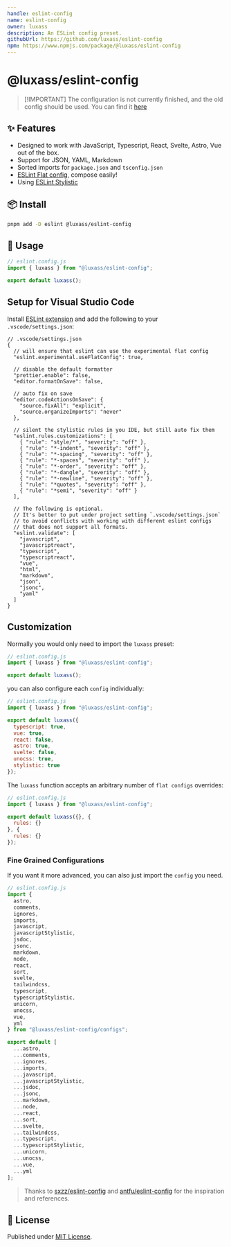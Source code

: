 ```yaml
---
handle: eslint-config
name: eslint-config
owner: luxass
description: An ESLint config preset.
githubUrl: https://github.com/luxass/eslint-config
npm: https://www.npmjs.com/package/@luxass/eslint-config
---
```


# @luxass/eslint-config

> \[!IMPORTANT]
> The configuration is not currently finished, and the old config should be used. You can find it [here](https://github.com/luxass/eslint-config-legacy)

## ✨ Features

* Designed to work with JavaScript, Typescript, React, Svelte, Astro, Vue out of the box.
* Support for JSON, YAML, Markdown
* Sorted imports for `package.json` and `tsconfig.json`
* [ESLint Flat config](https://eslint.org/docs/latest/use/configure/configuration-files-new), compose easily!
* Using [ESLint Stylistic](https://eslint.style/guide/why)

## 📦 Install

```bash
pnpm add -D eslint @luxass/eslint-config
```

## 🚀 Usage

```js
// eslint.config.js
import { luxass } from "@luxass/eslint-config";

export default luxass();
```

## Setup for Visual Studio Code

Install [ESLint extension](https://marketplace.visualstudio.com/items?itemName=dbaeumer.vscode-eslint) and add the following to your `.vscode/settings.json`:

```jsonc
// .vscode/settings.json
{
  // will ensure that eslint can use the experimental flat config
  "eslint.experimental.useFlatConfig": true,

  // disable the default formatter
  "prettier.enable": false,
  "editor.formatOnSave": false,

  // auto fix on save
  "editor.codeActionsOnSave": {
    "source.fixAll": "explicit",
    "source.organizeImports": "never"
  },

  // silent the stylistic rules in you IDE, but still auto fix them
  "eslint.rules.customizations": [
    { "rule": "style/*", "severity": "off" },
    { "rule": "*-indent", "severity": "off" },
    { "rule": "*-spacing", "severity": "off" },
    { "rule": "*-spaces", "severity": "off" },
    { "rule": "*-order", "severity": "off" },
    { "rule": "*-dangle", "severity": "off" },
    { "rule": "*-newline", "severity": "off" },
    { "rule": "*quotes", "severity": "off" },
    { "rule": "*semi", "severity": "off" }
  ],

  // The following is optional.
  // It's better to put under project setting `.vscode/settings.json`
  // to avoid conflicts with working with different eslint configs
  // that does not support all formats.
  "eslint.validate": [
    "javascript",
    "javascriptreact",
    "typescript",
    "typescriptreact",
    "vue",
    "html",
    "markdown",
    "json",
    "jsonc",
    "yaml"
  ]
}
```

## Customization

Normally you would only need to import the `luxass` preset:

```js
// eslint.config.js
import { luxass } from "@luxass/eslint-config";

export default luxass();
```

you can also configure each `config` individually:

```js
// eslint.config.js
import { luxass } from "@luxass/eslint-config";

export default luxass({
  typescript: true,
  vue: true,
  react: false,
  astro: true,
  svelte: false,
  unocss: true,
  stylistic: true
});
```

The `luxass` function accepts an arbitrary number of `flat configs` overrides:

```js
// eslint.config.js
import { luxass } from "@luxass/eslint-config";

export default luxass({}, {
  rules: {}
}, {
  rules: {}
});
```

### Fine Grained Configurations

If you want it more advanced, you can also just import the `config` you need.

```js
// eslint.config.js
import {
  astro,
  comments,
  ignores,
  imports,
  javascript,
  javascriptStylistic,
  jsdoc,
  jsonc,
  markdown,
  node,
  react,
  sort,
  svelte,
  tailwindcss,
  typescript,
  typescriptStylistic,
  unicorn,
  unocss,
  vue,
  yml
} from "@luxass/eslint-config/configs";

export default [
  ...astro,
  ...comments,
  ...ignores,
  ...imports,
  ...javascript,
  ...javascriptStylistic,
  ...jsdoc,
  ...jsonc,
  ...markdown,
  ...node,
  ...react,
  ...sort,
  ...svelte,
  ...tailwindcss,
  ...typescript,
  ...typescriptStylistic,
  ...unicorn,
  ...unocss,
  ...vue,
  ...yml
];
```

> Thanks to [sxzz/eslint-config](https://github.com/sxzz/eslint-config) and [antfu/eslint-config](https://github.com/antfu/eslint-config) for the inspiration and references.

## 📄 License

Published under [MIT License](https://github.com/luxass/eslint-config/blob/main/LICENSE).

